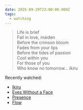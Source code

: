 ```yaml
---
date: 2025-09-29T22:00:00.000Z
tags:
  - watching
---
```

> Life is brief<br/>
> Fall in love, maiden<br/>
> Before the crimson bloom<br/>
> Fades from your lips<br/>
> Before the tides of passion<br/>
> Cool within you<br/>
> For those of you<br/>
> Who know no tomorrow…
> <cite><i>Ikiru</i></cite>

Recently watched:

* [Ikiru](https://letterboxd.com/film/ikiru/)
* [Eyes Without a Face](https://letterboxd.com/film/eyes-without-a-face/)
* [Presence](https://letterboxd.com/film/presence-2024/)
* [Flow](https://letterboxd.com/film/flow-2024/)